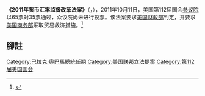 {{expand english|time=2011-10-22T09:00:25+00:00}}
'''《2011年货币汇率监督改革法案》'''（{{lang-en|The Currency Exchange Rate Oversight Reform Act of 2011}}，{{USBill|112|S|1619}}），2011年10月11日，美国第112届国会[[美国国会参议院|参议院]]以65票对35票通过，众议院尚未进行投票。该法案要求[[美国财政部|美国财政部]]判定，并要求[[美国商务部|美国商务部]]采取贸易救济措施。<ref>{{cite web|title=US lawmakers forget big profits from cheap labor|url=http://www.shanghaidaily.com/article/?id=484615&type=Opinion|accessdate=12 October 2011|last=Yong|first=Wang|work=Shanghai Daily|publisher=Shanghai Daily}}</ref>

== 腳註 ==
{{reflist}}
[[Category:巴拉克·奧巴馬總統任期|Category:巴拉克·奧巴馬總統任期]]
[[Category:美国联邦立法提案|Category:美国联邦立法提案]]
[[Category:第112届美国国会|Category:第112届美国国会]]